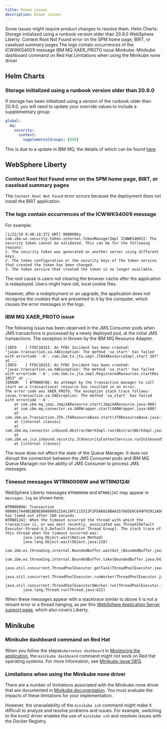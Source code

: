 ```yaml
---
title: Known issues
description: Known issues
---
```


Some issues might require product changes to resolve them.
<AnchorLinks small>
Helm Charts:
  <AnchorLink>Storage initialized using a runbook version older than 20.9.0</AnchorLink>
WebSphere Liberty:
  <AnchorLink>Context Root Not Found error on the SPM home page, BIRT, or caseload summary pages</AnchorLink>
  <AnchorLink>The logs contain occurrences of the ICWWKS4001I message</AnchorLink>
  <AnchorLink>IBM MQ XAER_PROTO issue</AnchorLink>
Minikube:
  <AnchorLink>Minikube dashboard command on Red Hat</AnchorLink>
  <AnchorLink>Limitations when using the Minikube none driver</AnchorLink>
</AnchorLinks>

## Helm Charts

### Storage initialized using a runbook version older than 20.9.0

If storage has been initialized using a version of the runbook older than 20.9.0, you will need to update your
override values to include a supplementary group:

```yaml
global:
  mq:
    security:
      context:
        supplementalGroups: [888]
```

This is due to a update in IBM MQ, the details of which can be found [here](https://github.com/merative/charts/blob/master/stable/ibm-mqadvanced-server-dev/RELEASENOTES.md).

## WebSphere Liberty

### Context Root Not Found error on the SPM home page, BIRT, or caseload summary pages

The `Context Root Not Found` error occurs because the deployment does not install the BIRT application.

### The logs contain occurrences of the ICWWKS4001I message

For example:

```
[1/22/19 8:48:18:272 GMT] 000000ba com.ibm.ws.security.token.internal.TokenManagerImpl ICWWKS4001I: The security token cannot be validated. This can be for the following reasons:
1. The security token was generated on another server using different keys.
2. The token configuration or the security keys of the token service that created the token has been changed.
3. The token service that created the token is no longer available.
```

The root cause is users not clearing the browser cache after the application is redeployed. Users might have old, local cookie files.

However, after a redeployment or an upgrade, the application does not recognize the cookies that are presented to it by the computer, which causes the error messages in the logs.

### IBM MQ XAER_PROTO issue

The following issue has been observed in the JMS Consumer pods when JMS transactions is processed by a newly deployed pod, at the initial JMS transactions. The exception in thrown by the IBM MQ Resource Adapter.

```
[INFO    ] FFDC1015I: An FFDC Incident has been created: "javax.transaction.xa.XAException: The method 'xa_start' has failed with errorCode '-6'. com.ibm.tx.jta.impl.JTAXAResourceImpl.start 307" at ...
[INFO    ] FFDC1015I: An FFDC Incident has been created: "javax.transaction.xa.XAException: The method 'xa_start' has failed with errorCode '-6'. com.ibm.tx.jta.impl.RegisteredResources.startRes 1053" at ...
[ERROR   ] WTRN0078E: An attempt by the transaction manager to call start on a transactional resource has resulted in an error.
The error code was XAER_PROTO. The exception stack trace follows: javax.transaction.xa.XAException: The method 'xa_start' has failed with errorCode '-6'.
	at com.ibm.mq.jmqi.JmqiXAResource.start(JmqiXAResource.java:980)
	at com.ibm.mq.connector.xa.XARWrapper.start(XARWrapper.java:680)
	at com.ibm.ws.Transaction.JTA.JTAResourceBase.start(JTAResourceBase.java:121)
	at [internal classes]
	at com.ibm.mq.connector.inbound.AbstractWorkImpl.run(AbstractWorkImpl.java:210)
	at com.ibm.ws.jca.inbound.security.JCASecurityContextService.runInInboundSecurityContext(JCASecurityContextService.java:49)
	at [internal classes]
```

The issue does not affect the state of the Queue Manager. It does not disrupt the connection between the JMS Consumer pods and IBM MQ Queue Manager nor the ability of JMS Consumer to process JMS messages.

### Timeout messages WTRN0006W and WTRN0124I

WebSphere Liberty messages `WTRN0006W` and `WTRN0124I` may appear in `messages.log` as shown here:

```
WTRN0006W: Transaction 0000017A49B1BD8E0000000125A119FC115513F2FEA8810BAA357685E0C649F93911ADC10000017A49B1BD8E0000000125A119FC115513F2FEA8810BAA357685E0C649F93911ADC100000001 has timed out after 180 seconds.
WTRN0124I: When the timeout occurred the thread with which the transaction is, or was most recently, associated was Thread[Default Executor-thread-4,5,Default Executor Thread Group]. The stack trace of this thread when the timeout occurred was:
        java.lang.Object.wait(Native Method)
        java.lang.Object.wait(Object.java:218)
        com.ibm.ws.threading.internal.BoundedBuffer.waitGet_(BoundedBuffer.java:176)
        com.ibm.ws.threading.internal.BoundedBuffer.take(BoundedBuffer.java:647)
        java.util.concurrent.ThreadPoolExecutor.getTask(ThreadPoolExecutor.java:1085)
        java.util.concurrent.ThreadPoolExecutor.runWorker(ThreadPoolExecutor.java:1145)
        java.util.concurrent.ThreadPoolExecutor$Worker.run(ThreadPoolExecutor.java:635)
        java.lang.Thread.run(Thread.java:822)
```

When these messages appear with a stacktrace similar to above it is not a relvant error or a thread hanging, as per this
[WebSphere Application Server support page](https://www.ibm.com/support/pages/identifying-idle-threads-thread-dumps-taken-against-websphere-application-server),
which also covers Liberty.

## Minikube

### Minikube dashboard command on Red Hat

When you follow the steps`Kubernetes dashboard` in [Monitoring the application](/monitoring/interrogate_runtime), the `minikube dashboard` command might not work on Red Hat operating systems.
For more information, see [Minikube issue 5815](https://github.com/kubernetes/minikube/issues/5815).

### Limitations when using the Minikube none driver

There are a number of limitations associated with the Minikube none driver that are documented in [Minikube documentation](https://minikube.sigs.k8s.io/docs/reference/drivers/none/).
You must evaluate the impacts of these limitations for your implementation.

However, the unavailability of the `minikube ssh` command might make it difficult to analyze and resolve problems and issues. For example, switching to the kvm2 driver enables the use of `minikube ssh` and resolves issues with the Docker Registry.
